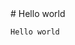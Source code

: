 
<Meta title="Hello world" />

<div className="sb-container">
  <div className='sb-section-title'>
    # Hello world

    Hello world
  </div>
</div>

<style>
  {`
  .sb-container {
    margin-bottom: 48px;
  }

  .sb-section {
    width: 100%;
    display: flex;
    flex-direction: row;
    gap: 20px;
  }

  img {
    object-fit: cover;
  }

  .sb-section-title {
    margin-bottom: 32px;
  }
  `}
</style>

